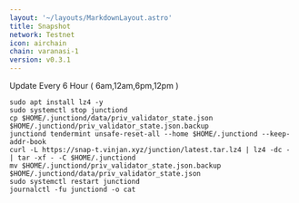 ```yaml
---
layout: '~/layouts/MarkdownLayout.astro'
title: Snapshot
network: Testnet
icon: airchain
chain: varanasi-1
version: v0.3.1
---
```

Update Every 6 Hour ( 6am,12am,6pm,12pm )
```
sudo apt install lz4 -y
sudo systemctl stop junctiond
cp $HOME/.junctiond/data/priv_validator_state.json $HOME/.junctiond/priv_validator_state.json.backup
junctiond tendermint unsafe-reset-all --home $HOME/.junctiond --keep-addr-book
curl -L https://snap-t.vinjan.xyz/junction/latest.tar.lz4 | lz4 -dc - | tar -xf - -C $HOME/.junctiond
mv $HOME/.junctiond/priv_validator_state.json.backup $HOME/.junctiond/data/priv_validator_state.json
sudo systemctl restart junctiond
journalctl -fu junctiond -o cat
```
